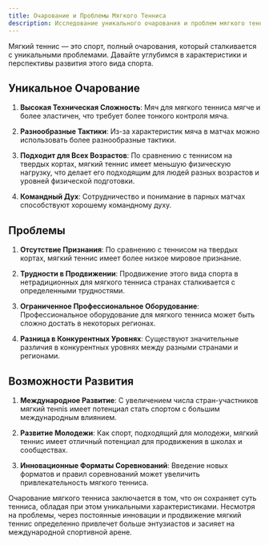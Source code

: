 ```yaml
---
title: Очарование и Проблемы Мягкого Тенниса
description: Исследование уникального очарования и проблем мягкого тенниса
---
```


Мягкий теннис — это спорт, полный очарования, который сталкивается с уникальными проблемами. Давайте углубимся в характеристики и перспективы развития этого вида спорта.

## Уникальное Очарование

1. **Высокая Техническая Сложность**: Мяч для мягкого тенниса мягче и более эластичен, что требует более тонкого контроля мяча.

2. **Разнообразные Тактики**: Из-за характеристик мяча в матчах можно использовать более разнообразные тактики.

3. **Подходит для Всех Возрастов**: По сравнению с теннисом на твердых кортах, мягкий теннис имеет меньшую физическую нагрузку, что делает его подходящим для людей разных возрастов и уровней физической подготовки.

4. **Командный Дух**: Сотрудничество и понимание в парных матчах способствуют хорошему командному духу.

## Проблемы

1. **Отсутствие Признания**: По сравнению с теннисом на твердых кортах, мягкий теннис имеет более низкое мировое признание.

2. **Трудности в Продвижении**: Продвижение этого вида спорта в нетрадиционных для мягкого тенниса странах сталкивается с определенными трудностями.

3. **Ограниченное Профессиональное Оборудование**: Профессиональное оборудование для мягкого тенниса может быть сложно достать в некоторых регионах.

4. **Разница в Конкурентных Уровнях**: Существуют значительные различия в конкурентных уровнях между разными странами и регионами.

## Возможности Развития

1. **Международное Развитие**: С увеличением числа стран-участников мягкий тенnis имеет потенциал стать спортом с большим международным влиянием.

2. **Развитие Молодежи**: Как спорт, подходящий для молодежи, мягкий теннис имеет отличный потенциал для продвижения в школах и сообществах.

3. **Инновационные Форматы Соревнований**: Введение новых форматов и правил соревнований может увеличить привлекательность мягкого тенниса.

Очарование мягкого тенниса заключается в том, что он сохраняет суть тенниса, обладая при этом уникальными характеристиками. Несмотря на проблемы, через постоянные инновации и продвижение мягкий теннис определенно привлечет больше энтузиастов и засияет на международной спортивной арене.